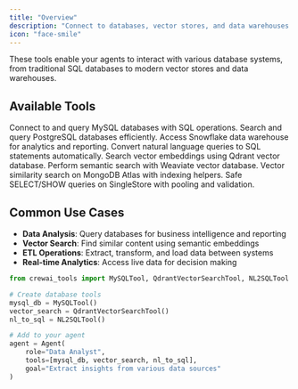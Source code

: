 ```yaml
---
title: "Overview"
description: "Connect to databases, vector stores, and data warehouses for comprehensive data access"
icon: "face-smile"
---
```


These tools enable your agents to interact with various database systems, from traditional SQL databases to modern vector stores and data warehouses.

## **Available Tools**

<CardGroup cols={2}>
  <Card title="MySQL Tool" icon="database" href="/en/tools/database-data/mysqltool">
    Connect to and query MySQL databases with SQL operations.
  </Card>

  <Card title="PostgreSQL Search" icon="elephant" href="/en/tools/database-data/pgsearchtool">
    Search and query PostgreSQL databases efficiently.
  </Card>

  <Card title="Snowflake Search" icon="snowflake" href="/en/tools/database-data/snowflakesearchtool">
    Access Snowflake data warehouse for analytics and reporting.
  </Card>

  <Card title="NL2SQL Tool" icon="language" href="/en/tools/database-data/nl2sqltool">
    Convert natural language queries to SQL statements automatically.
  </Card>

  <Card title="Qdrant Vector Search" icon="vector-square" href="/en/tools/database-data/qdrantvectorsearchtool">
    Search vector embeddings using Qdrant vector database.
  </Card>

  <Card title="Weaviate Vector Search" icon="network-wired" href="/en/tools/database-data/weaviatevectorsearchtool">
    Perform semantic search with Weaviate vector database.
  </Card>

  <Card title="MongoDB Vector Search" icon="leaf" href="/en/tools/database-data/mongodbvectorsearchtool">
    Vector similarity search on MongoDB Atlas with indexing helpers.
  </Card>

  <Card title="SingleStore Search" icon="database" href="/en/tools/database-data/singlestoresearchtool">
    Safe SELECT/SHOW queries on SingleStore with pooling and validation.
  </Card>
</CardGroup>

## **Common Use Cases**

- **Data Analysis**: Query databases for business intelligence and reporting
- **Vector Search**: Find similar content using semantic embeddings
- **ETL Operations**: Extract, transform, and load data between systems
- **Real-time Analytics**: Access live data for decision making

```python
from crewai_tools import MySQLTool, QdrantVectorSearchTool, NL2SQLTool

# Create database tools
mysql_db = MySQLTool()
vector_search = QdrantVectorSearchTool()
nl_to_sql = NL2SQLTool()

# Add to your agent
agent = Agent(
    role="Data Analyst",
    tools=[mysql_db, vector_search, nl_to_sql],
    goal="Extract insights from various data sources"
)

